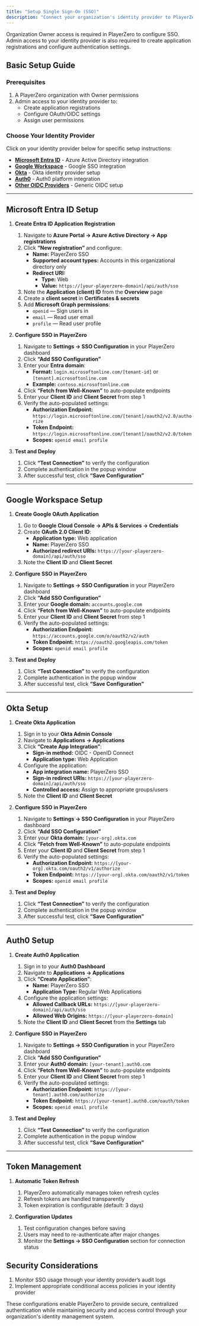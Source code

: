 ```yaml
---
title: "Setup Single Sign-On (SSO)"
description: "Connect your organization's identity provider to PlayerZero for secure, centralized authentication using Microsoft Entra, Google, Okta, Auth0, and other OIDC-compliant providers."
---
```


<Note>Organization Owner access is required in PlayerZero to configure SSO. Admin access to your identity provider is also required to create application registrations and configure authentication settings.</Note>

## Basic Setup Guide

### Prerequisites

1. A PlayerZero organization with Owner permissions
2. Admin access to your identity provider to:
   - Create application registrations
   - Configure OAuth/OIDC settings
   - Assign user permissions

### Choose Your Identity Provider

Click on your identity provider below for specific setup instructions:

- **[Microsoft Entra ID](#microsoft-entra-id-setup)** - Azure Active Directory integration
- **[Google Workspace](#google-workspace-setup)** - Google SSO integration
- **[Okta](#okta-setup)** - Okta identity provider setup
- **[Auth0](#auth0-setup)** - Auth0 platform integration
- **[Other OIDC Providers](#other-oidc-providers-setup)** - Generic OIDC setup

---

## Microsoft Entra ID Setup

1. **Create Entra ID Application Registration**
   1. Navigate to **Azure Portal → Azure Active Directory → App registrations**
   2. Click **“New registration”** and configure:
      - **Name:** PlayerZero SSO
      - **Supported account types:** Accounts in this organizational directory only
      - **Redirect URI:**
        - **Type:** Web
        - **Value:** `https://[your-playerzero-domain]/api/auth/sso`
   3. Note the **Application (client) ID** from the **Overview** page
   4. Create a **client secret** in **Certificates & secrets**
   5. Add **Microsoft Graph permissions**:
      - `openid` — Sign users in
      - `email` — Read user email
      - `profile` — Read user profile

2. **Configure SSO in PlayerZero**
   1. Navigate to **Settings → SSO Configuration** in your PlayerZero dashboard
   2. Click **“Add SSO Configuration”**
   3. Enter your **Entra domain**:
      - **Format:** `login.microsoftonline.com/[tenant-id]` or `[tenant].microsoftonline.com`
      - **Example:** `contoso.microsoftonline.com`
   4. Click **“Fetch from Well-Known”** to auto-populate endpoints
   5. Enter your **Client ID** and **Client Secret** from step 1
   6. Verify the auto-populated settings:
      - **Authorization Endpoint:** `https://login.microsoftonline.com/[tenant]/oauth2/v2.0/authorize`
      - **Token Endpoint:** `https://login.microsoftonline.com/[tenant]/oauth2/v2.0/token`
      - **Scopes:** `openid email profile`

3. **Test and Deploy**
   1. Click **“Test Connection”** to verify the configuration
   2. Complete authentication in the popup window
   3. After successful test, click **“Save Configuration”**

---

## Google Workspace Setup

1. **Create Google OAuth Application**
   1. Go to **Google Cloud Console → APIs & Services → Credentials**
   2. Create **OAuth 2.0 Client ID**:
      - **Application type:** Web application
      - **Name:** PlayerZero SSO
      - **Authorized redirect URIs:** `https://[your-playerzero-domain]/api/auth/sso`
   3. Note the **Client ID** and **Client Secret**

2. **Configure SSO in PlayerZero**
   1. Navigate to **Settings → SSO Configuration** in your PlayerZero dashboard
   2. Click **“Add SSO Configuration”**
   3. Enter your **Google domain:** `accounts.google.com`
   4. Click **“Fetch from Well-Known”** to auto-populate endpoints
   5. Enter your **Client ID** and **Client Secret** from step 1
   6. Verify the auto-populated settings:
      - **Authorization Endpoint:** `https://accounts.google.com/o/oauth2/v2/auth`
      - **Token Endpoint:** `https://oauth2.googleapis.com/token`
      - **Scopes:** `openid email profile`

3. **Test and Deploy**
   1. Click **“Test Connection”** to verify the configuration
   2. Complete authentication in the popup window
   3. After successful test, click **“Save Configuration”**
---

## Okta Setup

1. **Create Okta Application**
   1. Sign in to your **Okta Admin Console**
   2. Navigate to **Applications → Applications**
   3. Click **“Create App Integration”**:
      - **Sign-in method:** OIDC - OpenID Connect
      - **Application type:** Web Application
   4. Configure the application:
      - **App integration name:** PlayerZero SSO
      - **Sign-in redirect URIs:** `https://[your-playerzero-domain]/api/auth/sso`
      - **Controlled access:** Assign to appropriate groups/users
   5. Note the **Client ID** and **Client Secret**

2. **Configure SSO in PlayerZero**
   1. Navigate to **Settings → SSO Configuration** in your PlayerZero dashboard
   2. Click **“Add SSO Configuration”**
   3. Enter your **Okta domain:** `[your-org].okta.com`
   4. Click **“Fetch from Well-Known”** to auto-populate endpoints
   5. Enter your **Client ID** and **Client Secret** from step 1
   6. Verify the auto-populated settings:
      - **Authorization Endpoint:** `https://[your-org].okta.com/oauth2/v1/authorize`
      - **Token Endpoint:** `https://[your-org].okta.com/oauth2/v1/token`
      - **Scopes:** `openid email profile`

3. **Test and Deploy**
   1. Click **“Test Connection”** to verify the configuration
   2. Complete authentication in the popup window
   3. After successful test, click **“Save Configuration”**
---

## Auth0 Setup

1. **Create Auth0 Application**
   1. Sign in to your **Auth0 Dashboard**
   2. Navigate to **Applications → Applications**
   3. Click **“Create Application”**:
      - **Name:** PlayerZero SSO
      - **Application Type:** Regular Web Applications
   4. Configure the application settings:
      - **Allowed Callback URLs:** `https://[your-playerzero-domain]/api/auth/sso`
      - **Allowed Web Origins:** `https://[your-playerzero-domain]`
   5. Note the **Client ID** and **Client Secret** from the **Settings** tab

2. **Configure SSO in PlayerZero**
   1. Navigate to **Settings → SSO Configuration** in your PlayerZero dashboard
   2. Click **“Add SSO Configuration”**
   3. Enter your **Auth0 domain:** `[your-tenant].auth0.com`
   4. Click **“Fetch from Well-Known”** to auto-populate endpoints
   5. Enter your **Client ID** and **Client Secret** from step 1
   6. Verify the auto-populated settings:
      - **Authorization Endpoint:** `https://[your-tenant].auth0.com/authorize`
      - **Token Endpoint:** `https://[your-tenant].auth0.com/oauth/token`
      - **Scopes:** `openid email profile`

3. **Test and Deploy**
   1. Click **“Test Connection”** to verify the configuration
   2. Complete authentication in the popup window
   3. After successful test, click **“Save Configuration”**

---

## Token Management

1. **Automatic Token Refresh**
   1. PlayerZero automatically manages token refresh cycles
   2. Refresh tokens are handled transparently
   3. Token expiration is configurable (default: 3 days)

2. **Configuration Updates**
   1. Test configuration changes before saving
   2. Users may need to re-authenticate after major changes
   3. Monitor the **Settings → SSO Configuration** section for connection status

## Security Considerations

1. Monitor SSO usage through your identity provider’s audit logs
2. Implement appropriate conditional access policies in your identity provider

These configurations enable PlayerZero to provide secure, centralized authentication while maintaining security and access control through your organization's identity management system.
